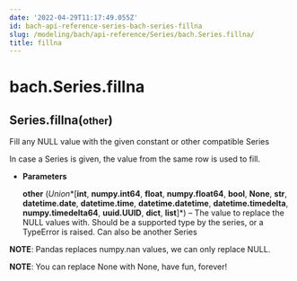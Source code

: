 ```yaml
---
date: '2022-04-29T11:17:49.055Z'
id: bach-api-reference-series-bach-series-fillna
slug: /modeling/bach/api-reference/Series/bach.Series.fillna/
title: fillna
---
```


# bach.Series.fillna

<div class="method">
<h2 class="signature-class"><span class="additional-name">Series.</span><span class="name">fillna(</span><small class="parameter-list"><span class="parameter" id="other">other</span></small>)</h2>


<div class="content">

Fill any NULL value with the given constant or other compatible Series

In case a Series is given, the value from the same row is used to fill.


* **Parameters**

    **other** (*Union**[**int**, **numpy.int64**, **float**, **numpy.float64**, **bool**, **None**, **str**, **datetime.date**, **datetime.time**, **datetime.datetime**, **datetime.timedelta**, **numpy.timedelta64**, **uuid.UUID**, **dict**, **list**]*) – The value to replace the NULL values with. Should be a supported
    type by the series, or a TypeError is raised. Can also be another Series


**NOTE**: Pandas replaces numpy.nan values, we can only replace NULL.

**NOTE**: You can replace None with None, have fun, forever!


</div>

</div>
